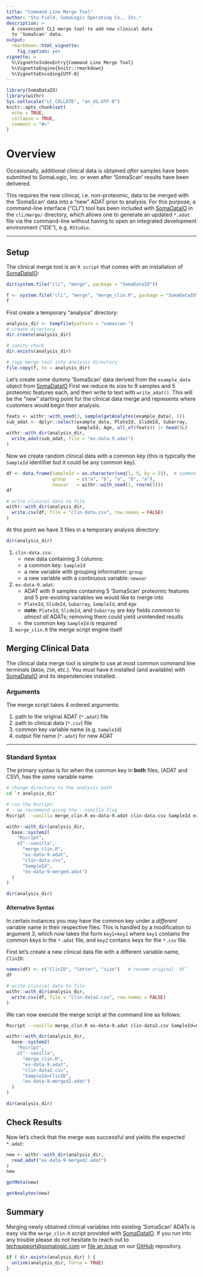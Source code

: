 ```yaml
---
title: "Command Line Merge Tool"
author: "Stu Field, SomaLogic Operating Co., Inc."
description: >
  A convenient CLI merge tool to add new clinical data
  to 'SomaScan' data.
output:
  rmarkdown::html_vignette:
    fig_caption: yes
vignette: >
  %\VignetteIndexEntry{Command Line Merge Tool}
  %\VignetteEngine{knitr::rmarkdown}
  %\VignetteEncoding{UTF-8}
---
```


```r
library(SomaDataIO)
library(withr)
Sys.setlocale("LC_COLLATE", "en_US.UTF-8")
knitr::opts_chunk$set(
  echo = TRUE,
  collapse = TRUE,
  comment = "#>"
)
```


# Overview

Occasionally, additional clinical data is obtained _after_ samples have been
submitted to SomaLogic, Inc. or even after 'SomaScan' results have
been delivered. 

This requires the new clinical, i.e. non-proteomic, data to be merged
with the 'SomaScan' data into a "new" ADAT prior to analysis.
For this purpose, a command-line interface ("CLI") tool has been included
with [SomaDataIO](https://CRAN.R-project.org/package=SomaDataIO)
in the `cli/merge/` directory, which allows one to
generate an updated `*.adat` file via the command-line without
having to open an integrated development environment ("IDE"), e.g. `RStudio`.


----------------


## Setup

The clinical merge tool is an `R script` that comes with an installation
of [SomaDataIO](https://CRAN.R-project.org/package=SomaDataIO):

```r
dir(system.file("cli", "merge", package = "SomaDataIO"))

f <- system.file("cli", "merge", "merge_clin.R", package = "SomaDataIO")
f
```

First create a temporary "analysis" directory:

```r
analysis_dir <- tempfile(pattern = "somascan-")
# create directory
dir.create(analysis_dir)

# sanity check
dir.exists(analysis_dir)

# copy merge tool into analysis directory
file.copy(f, to = analysis_dir)
```

Let's create some dummy 'SomaScan' data derived from the `example_data` object
from [SomaDataIO](https://CRAN.R-project.org/package=SomaDataIO)
First we reduce its size to 9 samples and 5 proteomic features each, and
then write to text with `write_adat()`.
This will be the "new" starting point for the clinical
data merge and represents where customers would begin their analysis.

```r
feats <- withr::with_seed(3, sample(getAnalytes(example_data), 5))
sub_adat <- dplyr::select(example_data, PlateId, SlideId, Subarray,
                          SampleId, Age, all_of(feats)) |> head(9L)
withr::with_dir(analysis_dir,
  write_adat(sub_adat, file = "ex-data-9.adat")
)
```

Now we create random clinical data with a common key (this is typically
the `SampleId` identifier but it could be any common key).

```r
df <- data.frame(SampleId = as.character(seq(1, 9, by = 2)),  # common key
                 group    = c("a", "b", "a", "b", "a"),
                 newvar   = withr::with_seed(1, rnorm(5)))
df

# write clinical data to file
withr::with_dir(analysis_dir,
  write.csv(df, file = "clin-data.csv", row.names = FALSE)
)
```


At this point we have 3 files in a temporary analysis directory:

```r
dir(analysis_dir)
```

1. `clin-data.csv`:
    + new data containing 3 columns:
    + a common key: `SampleId`
    + a new variable with grouping information: `group`
    + a new variable with a continuous variable: `newvar`
1. `ex-data-9.adat`:
    + ADAT with 9 samples containing 5 'SomaScan' proteomic
      features and 5 pre-existing variables we would like to merge into
    + `PlateId`, `SlideId`, `Subarray`, `SampleId`, and `Age`
    + __note:__  `PlateId`, `SlideId`, and `Subarray` are key fields common
      to _almost all_ ADATs; removing them could yield unintended results
    + the common key `SampleId` is required
1. `merge_clin.R` the merge script engine itself 


## Merging Clinical Data

The clinical data merge tool is simple to use at most common command line
terminals (`BASH`, `ZSH`, etc.). You must have `R` installed
(and available) with [SomaDataIO](https://CRAN.R-project.org/package=SomaDataIO)
and its dependencies installed.

### Arguments

The merge script takes 4 ordered arguments:

1. path to the original ADAT (`*.adat`) file
1. path to clinical data (`*.csv`) file
1. common key variable name (e.g. `SampleId`)
1. output file name (`*.adat`) for new ADAT



---------------


### Standard Syntax

The primary syntax is for when the common key in __both__ files,
(ADAT and CSV), has the _same_ variable name:


```bash
# change directory to the analysis path
cd `r analysis_dir`

# run the Rscript:
# - we recommend using the --vanilla flag
Rscript --vanilla merge_clin.R ex-data-9.adat clin-data.csv SampleId ex-data-9-merged.adat
```

```r
withr::with_dir(analysis_dir,
  base::system2(
    "Rscript",
    c("--vanilla",
      "merge_clin.R",
      "ex-data-9.adat",
      "clin-data.csv",
      "SampleId",
      "ex-data-9-merged.adat")
  )
)
```

```r
dir(analysis_dir)
```


#### Alternative Syntax

In certain instances you may have the common key under a _different_ variable
name in their respective files. This is handled by a modification to
argument 3, which now takes the form `key1=key2` where `key1` contains the
common keys in the `*.adat` file, and `key2` contains keys for the `*.csv` file.

First let's create a new clinical data file with a different
variable name, `ClinID`:

```r
names(df) <- c("ClinID", "letter", "size")   # rename original `df`
df

# write clinical data to file
withr::with_dir(analysis_dir,
  write.csv(df, file = "clin-data2.csv", row.names = FALSE)
)
```

We can now execute the merge script at the command line as follows:

```bash
Rscript --vanilla merge_clin.R ex-data-9.adat clin-data2.csv SampleId=ClinID ex-data-9-merged2.adat
```

```r
withr::with_dir(analysis_dir,
  base::system2(
    "Rscript",
    c("--vanilla",
      "merge_clin.R",
      "ex-data-9.adat",
      "clin-data2.csv",
      "SampleId=ClinID",
      "ex-data-9-merged2.adat")
  )
)
```

```r
dir(analysis_dir)
```

## Check Results

Now let's check that the merge was successful and yields the expected
`*.adat`:

```r
new <- withr::with_dir(analysis_dir,
  read_adat("ex-data-9-merged2.adat")
)
new

getMeta(new)

getAnalytes(new)
```


## Summary

Merging newly obtained clinical variables into existing 'SomaScan' ADATs
is easy via the `merge_clin.R` script provided with
[SomaDataIO](https://CRAN.R-project.org/package=SomaDataIO).
If you run into any trouble please do not hesitate to reach out
to <techsupport@somalogic.com> or
[file an issue](https://github.com/SomaLogic/SomaDataIO/issues/new) on
our [GitHub](https://github.com/SomaLogic/SomaDataIO) repository.


```r
if ( dir.exists(analysis_dir) ) {
  unlink(analysis_dir, force = TRUE)
}
```

